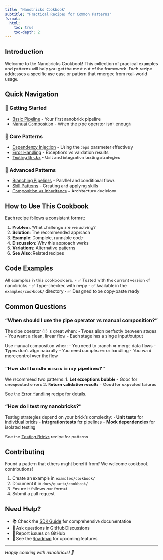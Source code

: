 ```yaml
---
title: "Nanobricks Cookbook"
subtitle: "Practical Recipes for Common Patterns"
format:
  html:
    toc: true
    toc-depth: 2
---
```


## Introduction

Welcome to the Nanobricks Cookbook! This collection of practical examples and patterns will help you get the most out of the framework. Each recipe addresses a specific use case or pattern that emerged from real-world usage.

## Quick Navigation

### 🚀 Getting Started
- [Basic Pipeline](basic-pipeline.qmd) - Your first nanobrick pipeline
- [Manual Composition](manual-composition.qmd) - When the pipe operator isn't enough

### 🔧 Core Patterns
- [Dependency Injection](dependency-injection.qmd) - Using the `deps` parameter effectively
- [Error Handling](error-handling.qmd) - Exceptions vs validation results
- [Testing Bricks](testing-bricks.qmd) - Unit and integration testing strategies

### 🎯 Advanced Patterns
- [Branching Pipelines](branching-pipelines.qmd) - Parallel and conditional flows
- [Skill Patterns](skill-patterns.qmd) - Creating and applying skills
- [Composition vs Inheritance](composition-patterns.qmd) - Architecture decisions

## How to Use This Cookbook

Each recipe follows a consistent format:

1. **Problem**: What challenge are we solving?
2. **Solution**: The recommended approach
3. **Example**: Complete, runnable code
4. **Discussion**: Why this approach works
5. **Variations**: Alternative patterns
6. **See Also**: Related recipes

## Code Examples

All examples in this cookbook are:
- ✅ Tested with the current version of nanobricks
- ✅ Type-checked with mypy
- ✅ Available in the `examples/cookbook/` directory
- ✅ Designed to be copy-paste ready

## Common Questions

### "When should I use the pipe operator vs manual composition?"

The pipe operator (`|`) is great when:
- Types align perfectly between stages
- You want a clean, linear flow
- Each stage has a single input/output

Use manual composition when:
- You need to branch or merge data flows
- Types don't align naturally
- You need complex error handling
- You want more control over the flow

### "How do I handle errors in my pipelines?"

We recommend two patterns:
1. **Let exceptions bubble** - Good for unexpected errors
2. **Return validation results** - Good for expected failures

See the [Error Handling](error-handling.qmd) recipe for details.

### "How do I test my nanobricks?"

Testing strategies depend on your brick's complexity:
- **Unit tests** for individual bricks
- **Integration tests** for pipelines
- **Mock dependencies** for isolated testing

See the [Testing Bricks](testing-bricks.qmd) recipe for patterns.

## Contributing

Found a pattern that others might benefit from? We welcome cookbook contributions! 

1. Create an example in `examples/cookbook/`
2. Document it in `docs/quarto/cookbook/`
3. Ensure it follows our format
4. Submit a pull request

## Need Help?

- 📚 Check the [SDK Guide](../sdk-guide.qmd) for comprehensive documentation
- 💬 Ask questions in GitHub Discussions
- 🐛 Report issues on GitHub
- 🚀 See the [Roadmap](../roadmap.qmd) for upcoming features

---

*Happy cooking with nanobricks! 🧱*